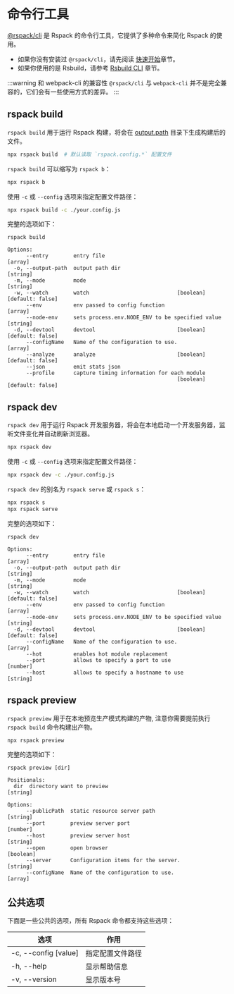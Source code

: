 # 命令行工具

[@rspack/cli](https://npmjs.com/package/@rspack/cli) 是 Rspack 的命令行工具，它提供了多种命令来简化 Rspack 的使用。

- 如果你没有安装过 `@rspack/cli`，请先阅读 [快速开始](/guide/start/quick-start)章节。
- 如果你使用的是 Rsbuild，请参考 [Rsbuild CLI](https://rsbuild.dev/zh/guide/basic/cli) 章节。

:::warning 和 webpack-cli 的兼容性
`@rspack/cli` 与 `webpack-cli` 并不是完全兼容的，它们会有一些使用方式的差异。
:::

## rspack build

`rspack build` 用于运行 Rspack 构建，将会在 [output.path](/config/output#outputpath) 目录下生成构建后的文件。

```sh
npx rspack build  # 默认读取 `rspack.config.*` 配置文件
```

`rspack build` 可以缩写为 `rspack b`：

```sh
npx rspack b
```

使用 `-c` 或 `--config` 选项来指定配置文件路径：

```sh
npx rspack build -c ./your.config.js
```

完整的选项如下：

```
rspack build

Options:
      --entry        entry file                                          [array]
  -o, --output-path  output path dir                                    [string]
  -m, --mode         mode                                               [string]
  -w, --watch        watch                            [boolean] [default: false]
      --env          env passed to config function                       [array]
      --node-env     sets process.env.NODE_ENV to be specified value    [string]
  -d, --devtool      devtool                          [boolean] [default: false]
      --configName   Name of the configuration to use.                   [array]
      --analyze      analyze                          [boolean] [default: false]
      --json         emit stats json
      --profile      capture timing information for each module
                                                      [boolean] [default: false]
```

## rspack dev

`rspack dev` 用于运行 Rspack 开发服务器，将会在本地启动一个开发服务器，监听文件变化并自动刷新浏览器。

```sh
npx rspack dev
```

使用 `-c` 或 `--config` 选项来指定配置文件路径：

```sh
npx rspack dev -c ./your.config.js
```

`rspack dev` 的别名为 `rspack serve` 或 `rspack s`：

```sh
npx rspack s
npx rspack serve
```

完整的选项如下：

```
rspack dev

Options:
      --entry        entry file                                          [array]
  -o, --output-path  output path dir                                    [string]
  -m, --mode         mode                                               [string]
  -w, --watch        watch                            [boolean] [default: false]
      --env          env passed to config function                       [array]
      --node-env     sets process.env.NODE_ENV to be specified value    [string]
  -d, --devtool      devtool                          [boolean] [default: false]
      --configName   Name of the configuration to use.                   [array]
      --hot          enables hot module replacement
      --port         allows to specify a port to use                    [number]
      --host         allows to specify a hostname to use                [string]
```

## rspack preview

`rspack preview` 用于在本地预览生产模式构建的产物, 注意你需要提前执行 `rspack build` 命令构建出产物。

```sh
npx rspack preview
```

完整的选项如下：

```
rspack preview [dir]

Positionals:
  dir  directory want to preview                                        [string]

Options:
      --publicPath  static resource server path                         [string]
      --port        preview server port                                 [number]
      --host        preview server host                                 [string]
      --open        open browser                                       [boolean]
      --server      Configuration items for the server.                 [string]
      --configName  Name of the configuration to use.                    [array]
```

## 公共选项

下面是一些公共的选项，所有 Rspack 命令都支持这些选项：

| 选项                 | 作用             |
| -------------------- | ---------------- |
| -c, --config [value] | 指定配置文件路径 |
| -h, --help           | 显示帮助信息     |
| -v, --version        | 显示版本号       |
